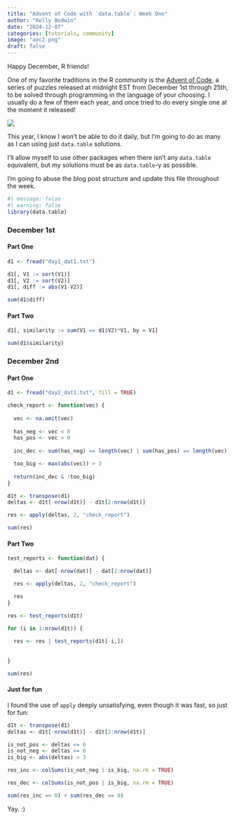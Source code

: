 ```yaml
---
title: "Advent of Code with `data.table`: Week One"
author: "Kelly Bodwin"
date: "2024-12-07"
categories: [tutorials, community]
image: "aoc2.png"
draft: false
---
```


Happy December, R friends!

One of my favorite traditions in the R community is the [Advent of Code](https://adventofcode.com/), a series of puzzles released at midnight EST from December 1st through 25th, to be solved through programming in the language of your choosing. I usually do a few of them each year, and once tried to do every single one at the moment it released!

![](aoc.png)

This year, I know I won't be able to do it daily, but I'm going to do as many as I can using just `data.table` solutions.

I'll allow myself to use other packages when there isn't any `data.table` equivalent, but my solutions must be as `data.table`-y as possible.

I'm going to abuse the blog post structure and update this file throughout the week.

```r
#| message: false
#| warning: false
library(data.table)
```

### December 1st

#### Part One

```r
d1 <- fread("day1_dat1.txt")
```

```r
d1[, V1 := sort(V1)]
d1[, V2 := sort(V2)]
d1[, diff := abs(V1-V2)]

sum(d1$diff)
```

#### Part Two

```r
d1[, similarity := sum(V1 == d1$V2)*V1, by = V1]

sum(d1$similarity)
```

### December 2nd

#### Part One

```r
d1 <- fread("day2_dat1.txt", fill = TRUE)
```

```r
check_report <- function(vec) {
  
  vec <- na.omit(vec)
  
  has_neg <- vec < 0
  has_pos <- vec > 0
  
  inc_dec <- sum(has_neg) == length(vec) | sum(has_pos) == length(vec)

  too_big <- max(abs(vec)) > 3
  
  return(inc_dec & !too_big)
}

```

```r
d1t <- transpose(d1)
deltas <- d1t[-nrow(d1t)] - d1t[2:nrow(d1t)]

res <- apply(deltas, 2, "check_report")

sum(res)
```

#### Part Two

```r
test_reports <- function(dat) {

  deltas <- dat[-nrow(dat)] - dat[2:nrow(dat)]

  res <- apply(deltas, 2, "check_report")

  res
}
```

```r
res <- test_reports(d1t)

for (i in 1:nrow(d1t)) {
  
  res <- res | test_reports(d1t[-i,])
  
  
}

sum(res)
```

#### Just for fun

I found the use of `apply` deeply unsatisfying, even though it was fast, so just for fun:

```r
d1t <- transpose(d1)
deltas <- d1t[-nrow(d1t)] - d1t[2:nrow(d1t)]

is_not_pos <- deltas <= 0
is_not_neg <- deltas >= 0
is_big <- abs(deltas) > 3

res_inc <- colSums(is_not_neg | is_big, na.rm = TRUE)

res_dec <- colSums(is_not_pos | is_big, na.rm = TRUE)

sum(res_inc == 0) + sum(res_dec == 0)
```

Yay. :)
